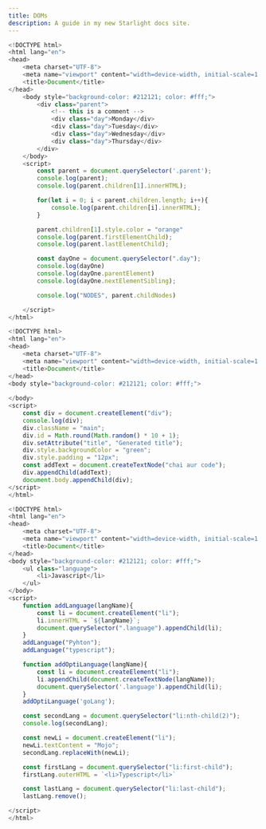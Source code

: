 ```yaml
---
title: DOMs
description: A guide in my new Starlight docs site.
---
```


```js 
<!DOCTYPE html>
<html lang="en">
<head>
    <meta charset="UTF-8">
    <meta name="viewport" content="width=device-width, initial-scale=1.0">
    <title>Document</title>
</head>
    <body style="background-color: #212121; color: #fff;">
        <div class="parent">
            <!-- this is a comment -->
            <div class="day">Monday</div>
            <div class="day">Tuesday</div>
            <div class="day">Wednesday</div>
            <div class="day">Thursday</div>
        </div>
    </body>
    <script>
        const parent = document.querySelector('.parent');
        console.log(parent);
        console.log(parent.children[1].innerHTML);

        for(let i = 0; i < parent.children.length; i++){
            console.log(parent.children[i].innerHTML);
        }

        parent.children[1].style.color = "orange"
        console.log(parent.firstElementChild);
        console.log(parent.lastElementChild);

        const dayOne = document.querySelector(".day");
        console.log(dayOne)
        console.log(dayOne.parentElement)
        console.log(dayOne.nextElementSibling);

        console.log("NODES", parent.childNodes)

    </script>
</html>
```

```js 
<!DOCTYPE html>
<html lang="en">
<head>
    <meta charset="UTF-8">
    <meta name="viewport" content="width=device-width, initial-scale=1.0">
    <title>Document</title>
</head>
<body style="background-color: #212121; color: #fff;"> 
    
</body>
<script>
    const div = document.createElement("div");
    console.log(div);
    div.className = "main";
    div.id = Math.round(Math.random() * 10 + 1);
    div.setAttribute("title", "Generated title");
    div.style.backgroundColor = "green";
    div.style.padding = "12px";
    const addText = document.createTextNode("chai aur code");
    div.appendChild(addText);
    document.body.appendChild(div);
</script>
</html>
```

```js 
<!DOCTYPE html>
<html lang="en">
<head>
    <meta charset="UTF-8">
    <meta name="viewport" content="width=device-width, initial-scale=1.0">
    <title>Document</title>
</head>
<body style="background-color: #212121; color: #fff;">
    <ul class="language">
        <li>Javascript</li>
    </ul>
</body>
<script>
    function addLanguage(langName){
        const li = document.createElement("li");
        li.innerHTML = `${langName}`;
        document.querySelector(".language").appendChild(li);
    }
    addLanguage("Pyhton");
    addLanguage("typescript");

    function addOptiLanguage(langName){
        const li = document.createElement("li");
        li.appendChild(document.createTextNode(langName));
        document.querySelector('.language').appendChild(li);
    }
    addOptiLanguage('goLang');

    const secondLang = document.querySelector("li:nth-child(2)");
    console.log(secondLang);

    const newLi = document.createElement("li");
    newLi.textContent = "Mojo";
    secondLang.replaceWith(newLi);

    const firstLang = document.querySelector("li:first-child");
    firstLang.outerHTML = `<li>Typescript</li>`

    const lastLang = document.querySelector("li:last-child");
    lastLang.remove();

</script>
</html>
```